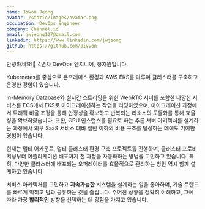 ```yaml
---
name: Jiwon Jeong
avatar: /static/images/avatar.png
occupation: DevOps Engineer
company: Channel.io
email: jwjeong127@gmail.com
linkedin: https://www.linkedin.com/jwjeong
github: https://github.com/Jivvon
---
```


안녕하세요!👋 4년차 DevOps 엔지니어, 정지원입니다.

Kubernetes를 중심으로 온프레미스 환경과 AWS EKS를 다루며 클러스터를 구축하고 운영한 경험이 있습니다.

In-Memory Database와 실시간 스트리밍을 위한 WebRTC 서버를 포함한 다양한 서비스를 ECS에서 EKS로 마이그레이션하는 작업을 리딩하였으며, 마이그레이션 과정에서 트래픽 비율 조정을 통해 안정성을 확보하고 반복되는 리소스의 모듈화를 통해 효율성을 확보하였습니다.
또한, GPU 인스턴스를 필요로 하는 추론 서버 아키텍처를 설계하는 과정에서 외부 SaaS 서비스 대비 절반 이하의 비용 구조를 달성하는 데에도 기여한 경험이 있습니다.

현재는 멀티 어카운트, 멀티 클러스터 환경 구축 프로젝트를 진행하며, 클러스터 프로비저닝부터 어플리케이션 배포까지 전 과정을 자동화하는 방법을 고민하고 있습니다. 특히, 다양한 클러스터에 배포되는 오퍼레이터를 효율적으로 관리하는 방안 역시 함께 설계하고 있습니다.

서비스 아키텍처를 고민하고 **지속가능한** 시스템을 설계하는 일을 좋아하며, 기술 트렌드를 빠르게 익히고 팀과 공유하는 것을 즐깁니다. 주어진 상황을 정확히 이해하고, 그에 따라 가장 **합리적인** 방향을 선택하는 데 강점을 가지고 있습니다.
